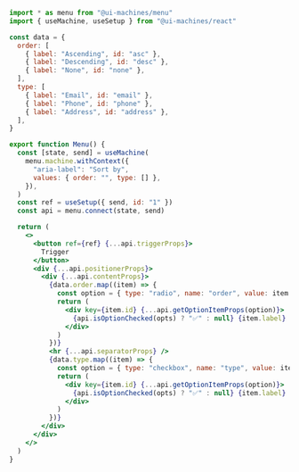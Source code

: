 ```jsx
import * as menu from "@ui-machines/menu"
import { useMachine, useSetup } from "@ui-machines/react"

const data = {
  order: [
    { label: "Ascending", id: "asc" },
    { label: "Descending", id: "desc" },
    { label: "None", id: "none" },
  ],
  type: [
    { label: "Email", id: "email" },
    { label: "Phone", id: "phone" },
    { label: "Address", id: "address" },
  ],
}

export function Menu() {
  const [state, send] = useMachine(
    menu.machine.withContext({
      "aria-label": "Sort by",
      values: { order: "", type: [] },
    }),
  )
  const ref = useSetup({ send, id: "1" })
  const api = menu.connect(state, send)

  return (
    <>
      <button ref={ref} {...api.triggerProps}>
        Trigger
      </button>
      <div {...api.positionerProps}>
        <div {...api.contentProps}>
          {data.order.map((item) => {
            const option = { type: "radio", name: "order", value: item.id }
            return (
              <div key={item.id} {...api.getOptionItemProps(option)}>
                {api.isOptionChecked(opts) ? "✅" : null} {item.label}
              </div>
            )
          })}
          <hr {...api.separatorProps} />
          {data.type.map((item) => {
            const option = { type: "checkbox", name: "type", value: item.id }
            return (
              <div key={item.id} {...api.getOptionItemProps(option)}>
                {api.isOptionChecked(opts) ? "✅" : null} {item.label}
              </div>
            )
          })}
        </div>
      </div>
    </>
  )
}
```
